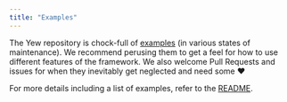 ```yaml
---
title: "Examples"
---
```


The Yew repository is chock-full of [examples] \(in various states of maintenance\).
We recommend perusing them to get a feel for how to use different features of the framework.
We also welcome Pull Requests and issues for when they inevitably get neglected and need some ♥️

For more details including a list of examples, refer to the [README][examples].

[examples]: https://github.com/yewstack/yew/tree/v0.18/examples
